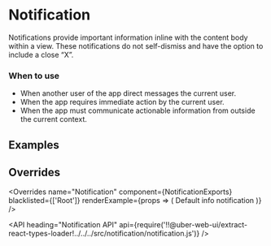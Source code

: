 <!--
Copyright (c) 2018 Uber Technologies, Inc.

This source code is licensed under the MIT license found in the
LICENSE file in the root directory of this source tree.
-->





# Notification

Notifications provide important information inline with the content body within a view. These
notifications do not self-dismiss and have the option to include a close “X”.

### When to use

- When another user of the app direct messages the current user.
- When the app requires immediate action by the current user.
- When the app must communicate actionable information from outside the current context.

## Examples

<Example title="Notification Basic Usage" path="examples/notification/basic.js">
  <Basic />
</Example>

<Example title="Notification with all Available Kinds" path="examples/notification/kinds.js">
  <Kinds />
</Example>

<Example title="Notification Closeable example" path="examples/notification/closeable.js">
  <Closeable />
</Example>

<Example title="Notification in Full width" path="examples/notification/full-width.js">
  <FullWidth />
</Example>

<Example title="Notification with Overrides" path="examples/notification/overrides.js">
  <Customization />
</Example>

<Example title="Notification with Custom Dismiss" path="examples/notification/custom-dismiss.js">
  <CustomDismiss />
</Example>

## Overrides

<Overrides
  name="Notification"
  component={NotificationExports}
  blacklisted={['Root']}
  renderExample={props => (
    <Notification overrides={props.overrides} closeable>
      Default info notification
    </Notification>
  )}
/>

<API
  heading="Notification API"
  api={require('!!@uber-web-ui/extract-react-types-loader!../../../src/notification/notification.js')}
/>
